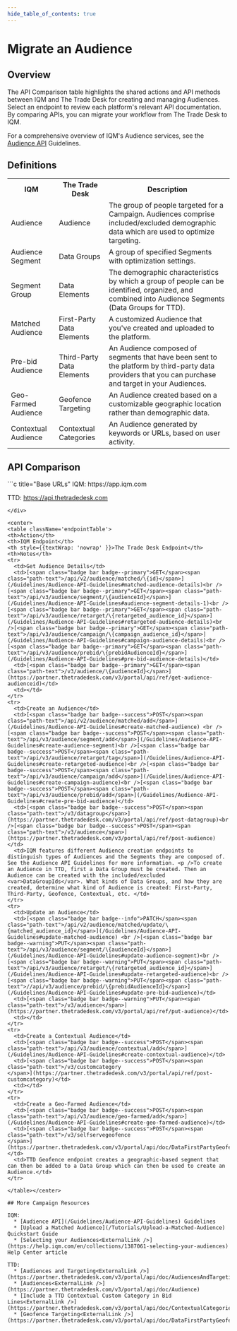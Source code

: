 ```yaml
---
hide_table_of_contents: true
---
```



# Migrate an Audience

## Overview 

The API Comparison table highlights the shared actions and API methods between IQM and The Trade Desk for creating and managing Audiences. Select an endpoint to review each platform's relevant API documentation. By comparing APIs, you can migrate your workflow from The Trade Desk to IQM.

For a comprehensive overview of IQM's Audience services, see the [Audience API](/Guidelines/Audience-API-Guidelines) Guidelines.

## Definitions

<center>
<table className='platformTable'>
<th>IQM</th>
<th>The Trade Desk</th>
<th>Description</th>
<tr>
  <td>Audience</td>
  <td>Audience</td>
  <td>The group of people targeted for a Campaign. Audiences comprise included/excluded demographic data which are used to optimize targeting.</td>
</tr>
<tr>
  <td>Audience Segment</td>
  <td>Data Groups</td>
  <td>A group of specified Segments with optimization settings.</td>
</tr>
<tr>
  <td>Segment Group</td>
  <td>Data Elements</td>
  <td>The demographic characteristics by which a group of people can be identified, organized, and combined into Audience Segments (Data Groups for TTD).</td>
</tr>
<tr>
  <td>Matched Audience</td>
  <td>First-Party Data Elements</td>
  <td>A customized Audience that you've created and uploaded to the platform.</td>
</tr>
<tr>
  <td>Pre-bid Audience</td>
  <td>Third-Party Data Elements</td>
  <td>An Audience composed of segments that have been sent to the platform by third-party data providers that you can purchase and target in your Audiences.</td>
</tr>
<tr>
  <td>Geo-Farmed Audience</td>
  <td>Geofence Targeting</td>
  <td>An Audience created based on a customizable geographic location rather than demographic data.</td>
</tr>
<tr>
  <td>Contextual Audience</td>
  <td>Contextual Categories</td>
  <td>An Audience generated by keywords or URLs, based on user activity.</td>
</tr>
</table></center>

## API Comparison

<div class="smallTable">
```c title="Base URLs"
  IQM: https://app.iqm.com
  
  TTD: https://api.thetradedesk.com
```
</div>

<center>
<table className='endpointTable'>
<th>Action</th>
<th>IQM Endpoint</th>
<th style={{textWrap: 'nowrap' }}>The Trade Desk Endpoint</th>
<th>Notes</th>
<tr>
  <td>Get Audience Details</td>
  <td>[<span class="badge bar badge--primary">GET</span><span class="path-text">/api/v2/audience/matched/\{id}</span>](/Guidelines/Audience-API-Guidelines#matched-audience-details)<br />[<span class="badge bar badge--primary">GET</span><span class="path-text">/api/v3/audience/segment/\{audienceId}</span>](/Guidelines/Audience-API-Guidelines#audience-segment-details-1)<br />[<span class="badge bar badge--primary">GET</span><span class="path-text">/api/v3/audience/retarget/\{retargeted_audience_id}</span>](/Guidelines/Audience-API-Guidelines#retargeted-audience-details)<br />[<span class="badge bar badge--primary">GET</span><span class="path-text">/api/v3/audience/campaign/\{campaign_audience_id}</span>](/Guidelines/Audience-API-Guidelines#campaign-audience-details)<br />[<span class="badge bar badge--primary">GET</span><span class="path-text">/api/v3/audience/prebid/\{prebidAudienceId}</span>](/Guidelines/Audience-API-Guidelines#pre-bid-audience-details)</td>
  <td>[<span class="badge bar badge--primary">GET</span><span class="path-text">/v3/audience/\{audienceId}</span>](https://partner.thetradedesk.com/v3/portal/api/ref/get-audience-audienceid)</td>
  <td></td>
</tr>
<tr>
  <td>Create an Audience</td>
  <td>[<span class="badge bar badge--success">POST</span><span class="path-text">/api/v2/audience/matched/add</span>](/Guidelines/Audience-API-Guidelines#create-matched-audience) <br />[<span class="badge bar badge--success">POST</span><span class="path-text">/api/v3/audience/segment/add</span>](/Guidelines/Audience-API-Guidelines#create-audience-segment)<br />[<span class="badge bar badge--success">POST</span><span class="path-text">/api/v3/audience/retarget/tag</span>](/Guidelines/Audience-API-Guidelines#create-retargeted-audience)<br />[<span class="badge bar badge--success">POST</span><span class="path-text">/api/v3/audience/campaign/add</span>](/Guidelines/Audience-API-Guidelines#create-campaign-audience)<br />[<span class="badge bar badge--success">POST</span><span class="path-text">/api/v3/audience/prebid/add</span>](/Guidelines/Audience-API-Guidelines#create-pre-bid-audience)</td>
  <td>[<span class="badge bar badge--success">POST</span><span class="path-text">/v3/datagroup</span>](https://partner.thetradedesk.com/v3/portal/api/ref/post-datagroup)<br />[<span class="badge bar badge--success">POST</span><span class="path-text">/v3/audience</span>](https://partner.thetradedesk.com/v3/portal/api/ref/post-audience)</td>
  <td>IQM features different Audience creation endpoints to distinguish types of Audiences and the Segments they are composed of. See the Audience API Guidelines for more information. <p />To create an Audience in TTD, first a Data Group must be created. Then an Audience can be created with the included/excluded <var>DataGroupIds</var>. What kinds of Data Groups, and how they are created, determine what kind of Audience is created: First-Party, Third-Party, Geofence, Contextual, etc. </td>
</tr>
<tr>
  <td>Update an Audience</td>
  <td>[<span class="badge bar badge--info">PATCH</span><span class="path-text">/api/v2/audience/matched/update/\{matched_audience_id}</span>](/Guidelines/Audience-API-Guidelines#update-matched-audience) <br />[<span class="badge bar badge--warning">PUT</span><span class="path-text">/api/v3/audience/segment/\{audienceId}</span>](/Guidelines/Audience-API-Guidelines#update-audience-segment)<br />[<span class="badge bar badge--warning">PUT</span><span class="path-text">/api/v3/audience/retarget/\{retargeted_audience_id}</span>](/Guidelines/Audience-API-Guidelines#update-retargeted-audience)<br />[<span class="badge bar badge--warning">PUT</span><span class="path-text">//api/v3/audience/prebid/\{prebidAudienceId}</span>](/Guidelines/Audience-API-Guidelines#update-pre-bid-audience)</td>
  <td>[<span class="badge bar badge--warning">PUT</span><span class="path-text">/v3/audience</span>](https://partner.thetradedesk.com/v3/portal/api/ref/put-audience)</td>
  <td></td>
</tr>
<tr>
  <td>Create a Contextual Audience</td>
  <td>[<span class="badge bar badge--success">POST</span><span class="path-text">/api/v3/audience/contextual/add</span>](/Guidelines/Audience-API-Guidelines#create-contextual-audience)</td>
  <td>[<span class="badge bar badge--success">POST</span><span class="path-text">/v3/customcategory
</span>](https://partner.thetradedesk.com/v3/portal/api/ref/post-customcategory)</td>
  <td></td>
</tr>
<tr>
  <td>Create a Geo-Farmed Audience</td>
  <td>[<span class="badge bar badge--success">POST</span><span class="path-text">/api/v3/audience/geo-farmed/add</span>](/Guidelines/Audience-API-Guidelines#create-geo-farmed-audience)</td>
  <td>[<span class="badge bar badge--success">POST</span><span class="path-text">/v3/selfservegeofence
</span>](https://partner.thetradedesk.com/v3/portal/api/doc/DataFirstPartyGeofence)</td>
  <td>TTD Geofence endpoint creates a geographic-based segment that can then be added to a Data Group which can then be used to create an Audience.</td>
</tr>

</table></center>

## More Campaign Resources 

IQM:
  * [Audience API](/Guidelines/Audience-API-Guidelines) Guidelines
  * [Upload a Matched Audience](/Tutorials/Upload-a-Matched-Audience) Quickstart Guide
  * [Selecting your Audiences<ExternalLink />](https://help.iqm.com/en/collections/1387061-selecting-your-audiences) Help Center article

TTD: 
  * [Audiences and Targeting<ExternalLink />](https://partner.thetradedesk.com/v3/portal/api/doc/AudiencesAndTargeting)
  * [Audiences<ExternalLink />](https://partner.thetradedesk.com/v3/portal/api/doc/Audience)
  * [Include a TTD Contextual Custom Category in Bid Lines<ExternalLink />](https://partner.thetradedesk.com/v3/portal/api/doc/ContextualCategoriesTTD#include)
  * [Geofence Targeting<ExternalLink />](https://partner.thetradedesk.com/v3/portal/api/doc/DataFirstPartyGeofence)